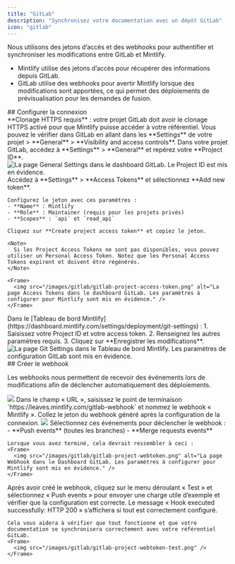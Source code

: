 ```yaml
---
title: "GitLab"
description: "Synchronisez votre documentation avec un dépôt GitLab"
icon: "gitlab"
---
```


Nous utilisons des jetons d’accès et des webhooks pour authentifier et synchroniser les modifications entre GitLab et Mintlify.

- Mintlify utilise des jetons d’accès pour récupérer des informations depuis GitLab.
- GitLab utilise des webhooks pour avertir Mintlify lorsque des modifications sont apportées, ce qui permet des déploiements de prévisualisation pour les demandes de fusion.

<div id="set-up-the-connection">
  ## Configurer la connexion
</div>

<Note>
  **Clonage HTTPS requis** : votre projet GitLab doit avoir le clonage HTTPS activé pour que Mintlify puisse accéder à votre référentiel. Vous pouvez le vérifier dans GitLab en allant dans les **Settings** de votre projet > **General** > **Visibility and access controls**.
</Note>

<Steps>
  <Step title="Find your project ID">
    Dans votre projet GitLab, accédez à **Settings** > **General** et repérez votre **Project ID**.
    <Frame>
      <img src="/images/gitlab/gitlab-project-id.png" alt="La page General Settings dans le dashboard GitLab. Le Project ID est mis en évidence." />
    </Frame>
  </Step>
  <Step title="Generate an access token">
    Accédez à **Settings** > **Access Tokens** et sélectionnez **Add new token**.
    
    Configurez le jeton avec ces paramètres :
    - **Name** : Mintlify
    - **Role** : Maintainer (requis pour les projets privés)
    - **Scopes** : `api` et `read_api`
    
    Cliquez sur **Create project access token** et copiez le jeton.

    <Note>
      Si les Project Access Tokens ne sont pas disponibles, vous pouvez utiliser un Personal Access Token. Notez que les Personal Access Tokens expirent et doivent être régénérés.
    </Note>

    <Frame>
      <img src="/images/gitlab/gitlab-project-access-token.png" alt="La page Access Tokens dans le dashboard GitLab. Les paramètres à configurer pour Mintlify sont mis en évidence." />
    </Frame>

  </Step>
  <Step title="Set up the connection">
    Dans le [Tableau de bord Mintlify](https://dashboard.mintlify.com/settings/deployment/git-settings) :
    1. Saisissez votre Project ID et votre access token.
    2. Renseignez les autres paramètres requis.
    3. Cliquez sur **Enregistrer les modifications**.
    <Frame>
      <img src="/images/gitlab/gitlab-config.png" alt="La page Git Settings dans le Tableau de bord Mintlify. Les paramètres de configuration GitLab sont mis en évidence." />
    </Frame>
  </Step>
</Steps>

<div id="create-the-webhook">
  ## Créer le webhook
</div>

Les webhooks nous permettent de recevoir des événements lors de modifications afin de
déclencher automatiquement des déploiements.

<Steps>
  <Step title="Accédez à Settings > Webhooks et cliquez sur « Add new Webhook »">
    <Frame>
      <img src="/images/gitlab/gitlab-webhook.png" />
    </Frame>
  </Step>
  <Step title="Configurer l’URL et le webhook">
    Dans le champ « URL », saisissez le point de terminaison `https://leaves.mintlify.com/gitlab-webhook` et nommez le webhook « Mintlify ».
  </Step>
  <Step title="Coller le jeton">
    Collez le jeton du webhook généré après la configuration de la connexion.
    <Frame>
      <img src="/images/gitlab/gitlab-show-webtoken.png" />
    </Frame>
  </Step>
  <Step title="Sélectionner les événements">
    Sélectionnez ces événements pour déclencher le webhook :
    - **Push events** (toutes les branches)
    - **Merge requests events**
      
    Lorsque vous avez terminé, cela devrait ressembler à ceci :
    <Frame>
      <img src="/images/gitlab/gitlab-project-webtoken.png" alt="La page Webhook dans le Dashboard GitLab. Les paramètres à configurer pour Mintlify sont mis en évidence." />
    </Frame>
  </Step>
  <Step title="Tester le webhook">
    Après avoir créé le webhook, cliquez sur le menu déroulant « Test » et sélectionnez « Push events » pour envoyer une charge utile d’exemple et vérifier que la configuration est correcte. Le message « Hook executed successfully: HTTP 200 » s’affichera si tout est correctement configuré.

    Cela vous aidera à vérifier que tout fonctionne et que votre documentation se synchronisera correctement avec votre référentiel GitLab.
    <Frame>
      <img src="/images/gitlab/gitlab-project-webtoken-test.png" />
    </Frame>

  </Step>
</Steps>